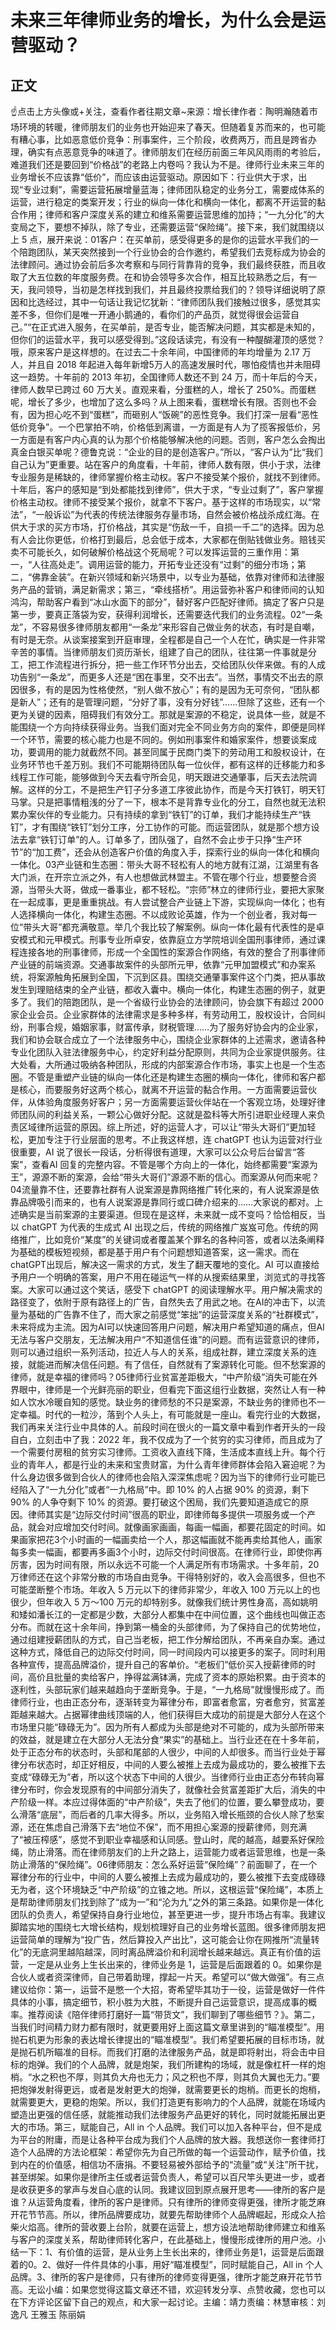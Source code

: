 # 未来三年律师业务的增长，为什么会是运营驱动？
## 正文
☝点击上方头像或+关注，查看作者往期文章~来源：增长律作者：陶明瀚随着市场环境的转暖，律师朋友们的业务也开始迎来了春天。但随着复苏而来的，也可能有糟心事，比如恶意低价竞争：刑事案件，三个阶段，收费两万，而且是跨省办理，确实有点恶意竞争的味道了。律师朋友们在经历前面三年风风雨雨的考验后，难道我们还是要回到“价格战”的老路上内卷吗？我认为不是。律师行业未来三年的业务增长不应该靠“低价”，而应该由运营驱动。原因如下：行业供大于求，出现“专业过剩”，需要运营拓展增量蓝海；律师团队稳定的业务分工，需要成体系的运营，进行稳定的类案开发；行业的纵向一体化和横向一体化，都离不开运营的黏合作用；律师和客户深度关系的建立和维系需要运营思维的加持；“一九分化”的大变局之下，要想不掉队，除了专业，还需要运营“保险绳”。接下来，我们就围绕以上 5 点，展开来说：01客户：在买单前，感受得更多的是你的运营水平我们的一个陪跑团队，某天突然接到一个行业协会的合作邀约，希望我们去竞标成为协会的法律顾问。通过协会前后多次考察和与同行背靠背的竞争，我们最终获胜，而且收取了大五位数的年度服务费。在和协会领导多次合作，相互比较熟悉之后，有一天，我问领导，当初是怎样找到我们，并且最终投票给我们的？领导详细说明了原因和比选经过，其中一句话让我记忆犹新：“律师团队我们接触过很多，感觉其实差不多，但你们是唯一开通小鹅通的，看你们的产品页，就觉得很会运营自己。”“在正式进入服务，在买单前，是否专业，能否解决问题，其实都是未知的，但你们的运营水平，我可以感受得到。”这段话读完，有没有一种醍醐灌顶的感觉？哦，原来客户是这样想的。在过去二十余年间，中国律师的年均增量为 2.17 万人，并且自 2018 年起进入每年新增5万人的高速发展时代，哪怕疫情也并未阻碍这一趋势。十年前的 2013 年初，全国律师人数还不到 24 万，而十年后的今天，律师人数早已跨过 60 万大关。直观来看，分蛋糕的人，增长了 250%。而蛋糕呢，增长了多少，也增加了这么多吗？从上图来看，蛋糕增长有限。否则也不会有，因为担心吃不到“蛋糕”，而砸别人“饭碗”的恶性竞争。我们打深一层看“恶性低价竞争”。一个巴掌拍不响，价格低到离谱，一方面是有人为了揽客报低价，另一方面是有客户内心真的认为那个价格能够解决他的问题。否则，客户怎么会掏出真金白银买单呢？德鲁克说：“企业的目的是创造客户。”所以，“客户认为”比“我们自己认为”更重要。站在客户的角度看，十年前，律师人数有限，供小于求，法律专业服务是稀缺的，律师掌握价格主动权。客户不接受某个报价，就找不到律师。十年后，客户的感知是“到处都能找到律师”，供大于求，“专业过剩了”，客户掌握价格主动权。律师不接受某个报价，就拿不下客户。基于这样的市场现实，以“常法”，“一般诉讼”为代表的传统法律服务存量市场，自然会被价格战杀成红海。在供大于求的买方市场，打价格战，其实是“伤敌一千，自损一千二”的选择。因为总有人会比你更低，价格打到最后，总会低于成本，大家都在倒贴钱做业务。赔钱买卖不可能长久，如何破解价格战这个死局呢？可以发挥运营的三重作用：第一，“人往高处走”。调用运营的能力，开拓专业还没有“过剩”的细分市场；第二，“佛靠金装”。在新兴领域和新兴场景中，以专业为基础，依靠对律师和法律服务产品的营销，满足新需求；第三，“牵线搭桥”。用运营弥补客户和律师间的认知鸿沟，帮助客户看到“冰山水面下的部分”，替好客户匹配好律师。搞定了客户只是第一步，要真正落袋为安，获得利润增长，还需要迭代我们的业务流程。02“一条龙”，不容易很多律师朋友都用“一条龙”来形容自己做业务的状态，有时是自嘲，有时是无奈。从谈案接案到开庭审理，全程都是自己一个人在忙，确实是一件非常辛苦的事情。当律师朋友们资历渐长，组建了自己的团队，往往第一件事就是分工，把工作流程进行拆分，把一些工作环节分出去，交给团队伙伴来做。有的人成功告别“一条龙”，而更多人还是“困在事里，交不出去”。当然，事情交不出去的原因很多，有的是因为性格使然，“别人做不放心”；有的是因为无可奈何，“团队都是新人”；还有的是管理问题，“分好了事，没有分好钱”……但除了这些，还有一个更为关键的因素，阻碍我们有效分工。那就是案源的不稳定，说具体一些，就是不能围绕一个方向持续获得业务。当我们面对完全不同业务方向的案件，即便是同样一个环节，需要的核心能力也是不同的。例如刑事案件和婚家案件，想要谈案成功，要调用的能力就截然不同。甚至同属于民商门类下的劳动用工和股权设计，在业务环节也千差万别。我们不可能期待团队每一位伙伴，都有这样的迁移能力和多线程工作可能，能够做到今天去看守所会见，明天跟进交通肇事，后天去法院调解。这样的分工，不是把生产钉子分多道工序彼此协作，而是今天打铁钉，明天钉马掌。只是把事情粗浅的分了一下，根本不是背靠专业化的分工，自然也就无法积累办案伙伴的专业能力。只有持续的拿到“铁钉”的订单，我们才能持续生产“铁钉”，才有围绕“铁钉”划分工序，分工协作的可能。而运营团队，就是那个想方设法去拿“铁钉订单”的人。订单多了，团队强了，自然不会止步于只挣“生产环节”的“加工费”，还会从创造客户价值的角度入手，探索行业的纵向一体化和横向一体化。03产业链和生态圈：带头大哥不轻松有人的地方就有江湖，江湖里有各大门派，在开宗立派之外，有人也想做武林盟主。不管在哪个行业，想要整合资源，当带头大哥，做成一番事业，都不轻松。“宗师”林立的律师行业，要把大家聚在一起成事，更是重重挑战。有人尝试整合产业链上下游，实现纵向一体化；也有人选择横向一体化，构建生态圈。不以成败论英雄，作为一个创业者，我对每一位“带头大哥”都充满敬意。举几个我比较了解案例。纵向一体化最有代表性的是卓安模式和元甲模式。刑事专业所卓安，依靠庭立方学院培训全国刑事律师，通过课程连接各地的刑事律师，形成一个全国性的案源合作网络，有效的整合了刑事律师产业链的前端资源。交通事故案件的头部所元甲，依靠“元甲加盟模式”和办案系统，将案源触角拓展到全国，下沉到区县。围绕交通肇事案件这个门类，把从事故发生到理赔结束的全产业链，都收入囊中。横向一体化，构建生态圈的例子，就更多了。我们的陪跑团队，是一个省级行业协会的法律顾问，协会旗下有超过 2000 家企业会员。企业家群体的法律需求是多种多样，有劳动用工，股权设计，合同纠纷，刑事合规，婚姻家事，财富传承，财税管理……为了服务好协会内的企业家，我们和协会联合成立了一个法律服务中心，围绕企业家群体的上述需求，邀请各种专业化团队入驻法律服务中心，约定好利益分配原则，共同为企业家提供服务。往大处看，大所通过吸纳各种团队，形成的内部案源合作市场，事实上也是一个生态圈。不管是重塑产业链的纵向一体化还是构建生态圈的横向一体化，律师和客户都是核心，而要服务好这两个核心，就离不开运营的黏合作用。一方面需要运营伙伴，从体验角度服务好客户；另一方面需要运营伙伴站在一个客观立场，处理好律师团队间的利益关系，一颗公心做好分配。这就是盈科等大所引进职业经理人来负责区域律所运营的原因。综上所述，好的运营人才，可以让“带头大哥们”更加轻松，更加专注于行业层面的思考。不止我这样想，连 chatGPT 也认为运营对行业很重要，AI 说了很长一段话，分析得很有道理，大家可以公众号后台留言“答案”，查看AI 回复的完整内容。不管是哪个方向上的一体化，始终都需要“案源为王”，源源不断的案源，会给“带头大哥们”源源不断的信心。而案源从何而来呢？04流量靠不住，还要靠社群有人说案源是靠网络推广转化来的，有人说案源是依靠品牌吸引而来的，也有人说案源是靠同行或口碑介绍来的……大家说的都对。上述确实是当前案源的主要渠道。但现在是这样，未来就一成不变吗？恰恰相反，当以 chatGPT 为代表的生成式 AI 出现之后，传统的网络推广岌岌可危。传统的网络推广，比如竞价“某度”的关键词或者覆盖某个罪名的各种问答，或者以法条阐释为基础的模板短视频，都是基于用户有个问题想知道答案，这一需求。而在chatGPT出现后，解决这一需求的方式，发生了翻天覆地的变化。AI 可以直接给予用户一个明确的答案，用户不用在碰运气一样的从搜索结果里，浏览式的寻找答案。大家可以通过这个笑话，感受下 chatGPT 的阅读理解水平。用户解决需求的路径变了，依附于原有路径上的广告，自然失去了用武之地。在AI的冲击下，以流量为基础的广告靠不住了，而大家之前感觉“笨拙”的运营深度关系的“社群模式”，未来将成为主流。因为AI可以快速回答用户问题，解决用户希望知道的痛点，但AI无法与客户交朋友，无法解决用户“不知道信任谁”的问题。而有运营意识的律师，则可以通过组织一系列活动，拉近人与人的关系，组成社群，建立深度关系的连接，就能进而解决信任问题。有了信任，自然就有了案源转化可能。但不愁案源的律师，就是幸福的律师吗？05律师行业贫富差距极大，“中产阶级”消失可能在外界眼中，律师是一个光鲜亮丽的职业，但看完下面这组行业数据，突然让人有一种如人饮水冷暖自知的感觉。缺业务的律师愁的不只是案源，不缺业务的律师也不一定幸福。时代的一粒沙，落到个人头上，有可能就是一座山。看完行业的大数据，我们再来关注行业中具体的人。前段时间在很火的一篇文章中看到作者开头的一段自白，立刻击中了我：2022 年，我不仅成为了一个贫穷的实习律师，而且成为了一个需要付房租的贫穷实习律师。工资收入直线下降，生活成本直线上升。每个行业的青年人，都是行业的未来和宝贵财富，为什么青年律师群体会陷入窘迫呢？为什么身边很多做到合伙人的律师也会陷入深深焦虑呢？因为当下的律师行业可能已经陷入了“一九分化”或者“一九格局”中。即 10% 的人占据 90% 的资源，剩下 90% 的人争夺剩下 10% 的资源。要打破这个困局，我们先要知道造成它的原因。律师其实是“边际交付时间”很高的职业，即律师每多提供一项服务或一个产品，就会对应增加交付时间。就像画家画画，每画一幅画，都要花固定的时间。如果画家把花3个小时画的一幅画卖给一个人，那这幅画就不能再卖给其他人，画家每多卖一幅画，都要再多画3个小时，边际交付时间很高。在律师行业，即使你再厉害，因为时间有限，所以永远不可能一个人满足所有市场需求。十多年前，20 万律师还在这个非常分散的市场自由竞争。干得特别好的，收入会高很多，但也不可能垄断整个市场。年收入 5 万元以下的律师非常少，年收入 100 万元以上的也很少，但年收入 5 万～100 万元的却特别多。就像我们统计男性身高，高如姚明和矮如潘长江的一定都是少数，大部分人都集中在中间位置，这个曲线也叫做正态分布。而就在这十余年间，挣到第一桶金的头部律师，为了保持自己的优势地位，通过组建授薪团队的方式，自己当老板，把工作分解给团队，不再亲自办案。通过这种方式，降低自己的边际交付时间，同一时间段内可以接更多的案子。同时利用各种宣传，提高品牌溢价，提升自己的客单价。“老板们”低价买入授薪律师的时间，高价且批量的卖给客户，挣得盆满钵满，完成了资本的原始积累。由于资本的逐利性，头部玩家们越来越趋向于垄断竞争。于是，“一九格局”就慢慢形成了。而律师行业，也由正态分布，逐渐转变为幂律分布，即富者愈富，穷者愈穷，贫富差距越来越大。占据幂律曲线顶端的人，他们获得巨大成功的前提是大部分人在这个市场里只能“碌碌无为”。因为所有人都成为头部是绝对不可能的，成为头部所带来的效益，就是建立在大部分人无法分食“果实”的基础上。当行业还在在十多年前，处于正态分布的状态时，头部和尾部的人很少，中间的人却很多。而当行业处于幂律分布状态时，却正好相反，中间的人要么被推上去成为最成功的，要么被推下去变成“碌碌无为”者，所以这个状态下中间的人很少。当律师行业由正态分布转向幂律分布时，你会发现原有的中间部分消失了，就像社会贫富差距扩大后，消失的中产阶级一样。本应过得体面的“中产阶级”，失去了他们的位置，要么攀登成功，要么滑落“底层”，而后者的几率大得多。所以，业务陷入增长瓶颈的合伙人除了愁案源，还在焦虑自己滑落下去“地位不保”，而不用担心案源的授薪律师，则充满了“被压榨感”，感觉不到职业幸福感和认同感。登山时，爬的越高，越要系好保险绳，防止滑落。而在律师朋友们的上升之路上，运营能力或者运营思维，也是一条防止滑落的“保险绳”。06律师朋友：怎么系好运营“保险绳”？前面聊了，在一个幂律分布的行业中，中间的人要么被推上去成为最成功的，要么被推下去变成碌碌无为者，这个环境缺乏“中产阶级”的立锥之地。所以，这根运营“保险绳”，本质上是帮助律师朋友们找到除了“成为一”和“沦为九”之外的第三条路。如果你是一体化团队的负责人，希望保持自身行业地位，甚至更进一步，提升市场占有率。我建议脚踏实地的围绕七大增长结构，规划梳理好自己的业务增长蓝图。很多律师朋友把运营简单的理解为“投广告，然后算投入产出比”，这可能会让你在网推所“流量转化”的无底洞里越陷越深，同时离品牌溢价和利润增长越来越远。真正有价值的运营，一定是从业务上生长出来的，律师业务是 1，运营是后面跟着的 0。如果你是合伙人或者资深律师，自己带着助理，撑起一片天。希望可以“做大做强”。有三点建议给你：第一，运营不是憋一个大招，寄希望毕其功于一役，运营是做好一件件具体的小事，搞定细节，积小胜为大胜，不断提升自己运营意识，提高成事的概率。推荐阅读《陪伴律师打磨好一篇“带货文”，我们聊到了哪些细节？》。第二，当我们时间精力财力都有限时，就更要用好上面这篇文章里讲到的“瞄准模型”。用抛石机更为形象的表达增长律提出的“瞄准模型”。我们希望要拓展的目标市场，就是抛石机所瞄准的目标。而我们打磨的法律服务产品，就是即将射出，将会击中目标的炮弹。我们的个人品牌，就是炮架，我们所建构的场域，就是像杠杆一样的炮梢。“水之积也不厚，则其负大舟也无力；风之积也不厚，则其负大翼也无力。”要把炮弹发射得更远，或者是发射更大的炮弹，就需要更长的炮梢。而更长的炮梢，就需要更大，更稳的炮架。所以，我们打造更有影响力的个人品牌，就能在场域内塑造出更强的信任感，就能推动我们法律服务产品更好的转化，同时就能拓展出更大的市场。第三，赋能自己，All in 个人品牌。我们可以加入各种平台，但不是成为平台的附庸，而是让各种平台成为我们个人品牌的放大器。我想送你一套律师打造个人品牌的方法论框架：希望你先为自己所做的每一个运营动作，赋予价值，找到内在的价值感，相信功不唐捐。不要轻易被外部给予的“流量”或“关注”所干扰，甚至绑架。如果你是律所主任或者运营负责人，希望可以百尺竿头更进一步，或者是收获更多的掌声与发自心底的认同。我建议回到原点展开思考——律所的客户是谁？从运营角度看，律所的客户是律师。只有律所的律师变得更强，律所才能芝麻开花节节高。所以，律所品牌要成功，就要先帮助律师个人品牌崛起，形成众人拾柴火焰高。律所的营收要上台阶，就要在运营上，想方设法地帮助律师建立和维系与客户的深度关系，帮助律师转化客户，在此基础上，慢慢形成律所的用户池。小结一下：1、有价值的运营，是从业务上生长出来的，律师业务是1，运营是后面跟着的0。2、做好一件件具体的小事，用好“瞄准模型”，同时赋能自己，All in 个人品牌。3、律所的客户是律师，只有律所的律师变得更强，律所才能芝麻开花节节高。无讼小编：如果您觉得这篇文章还不错，欢迎转发分享、点赞收藏，您也可以在下方评论区留下自己的观点，和大家一起讨论。主编：靖力责编：林慧审核：刘逸凡 王雅玉 陈丽娟 